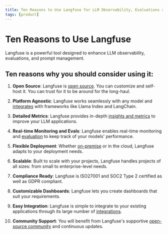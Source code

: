 ```yaml
---
title: Ten Reasons to Use Langfuse for LLM Observability, Evaluations and Promp Management
tags: [product]
---
```


# Ten Reasons to Use Langfuse

Langfuse is a powerful tool designed to enhance LLM observability, evaluations, and prompt management. 

## Ten reasons why you should consider using it:

1. **Open Source**: Langfuse is [open source](/docs/open-source). You can customize and self-host it. You can trust for it to be around for the long-haul.

2. **Platform Agnostic**: Langfuse works seamlessly with any model and [integrates](/docs/integrations) with frameworks like Llama Index and LangChain.

3. **Detailed Metrics**: Langfuse provides in-depth [insights and metrics](/docs/analytics/overview) to improve your LLM applications.

4. **Real-time Monitoring and Evals**: Langfuse enables real-time monitoring and [evaluation](/docs/scores/overview) to keep track of your models' performance.

5. **Flexible Deployment**: Whether [on-premise](https://langfuse.com/docs/deployment/self-host) or in the cloud, Langfuse adapts to your deployment needs.

6. **Scalable**: Built to scale with your projects, Langfuse handles projects of all sizes: from small to enterprise-level needs.

7. **Compliance Ready**: Langfuse is ISO27001 and SOC2 Type 2 certified as well as GDPR compliant.

8. **Customizable Dashboards**: Langfuse lets you create dashboards that suit your requirements.

9. **Easy Integration**: Langfuse is simple to integrate to your existing applications through its large number of [integrations](/docs/integrations).

10. **Community Support**: You will benefit from Langfuse's supportive [open-source community](/support) and continuous updates.